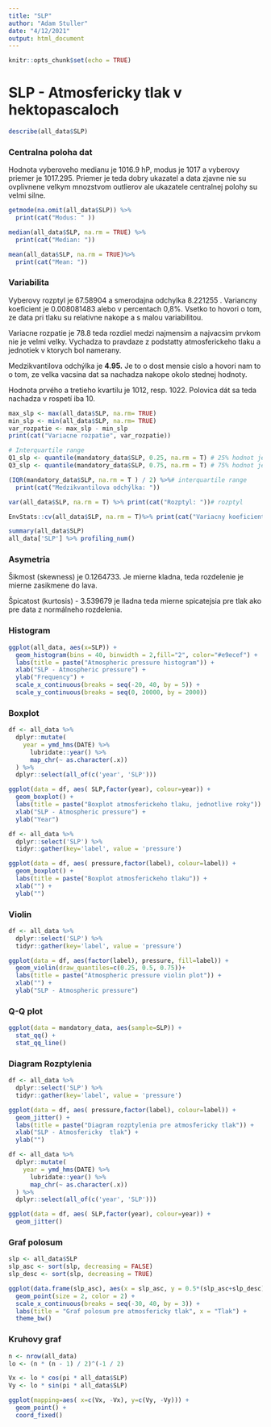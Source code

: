 ```yaml
---
title: "SLP"
author: "Adam Stuller"
date: "4/12/2021"
output: html_document
---
```


```r
knitr::opts_chunk$set(echo = TRUE)
```

# SLP -  Atmosfericky tlak v hektopascaloch

```r
describe(all_data$SLP) 
```


### Centralna poloha dat

Hodnota vyberoveho medianu je 1016.9 hP, modus je 1017 a vyberovy priemer je 1017.295. Priemer je teda dobry ukazatel a data zjavne nie su ovplivnene velkym mnozstvom outlierov ale ukazatele centralnej polohy su velmi silne.

```r
getmode(na.omit(all_data$SLP)) %>%
  print(cat("Modus: " ))

median(all_data$SLP, na.rm = TRUE) %>%
  print(cat("Median: "))

mean(all_data$SLP, na.rm = TRUE)%>%
  print(cat("Mean: "))
```

### Variabilita

Vyberovy rozptyl je 67.58904 a smerodajna odchylka 8.221255 . Variancny koeficient je 0.008081483 alebo v percentach 0,8%. Vsetko to hovori o tom, ze data pri tlaku su relativne nakope a s malou variabilitou.

Variacne rozpatie je 78.8 teda rozdiel medzi najmensim a najvacsim prvkom nie je velmi velky. Vychadza to pravdaze z podstatty atmosferickeho tlaku a jednotiek v ktorych bol namerany.

Medzikvantilova odchýlka je **4.95.** Je to o dost mensie cislo a hovori nam to o tom, ze velka vacsina dat sa nachadza nakope okolo stednej hodnoty.

Hodnota prvého a tretieho kvartilu je 1012, resp. 1022. Polovica dát sa teda nachadza v rospetí iba 10.

```r
max_slp <- max(all_data$SLP, na.rm= TRUE)
min_slp <- min(all_data$SLP, na.rm= TRUE)
var_rozpatie <- max_slp - min_slp
print(cat("Variacne rozpatie", var_rozpatie))
```

```r
# Interquartile range
Q1_slp <- quantile(mandatory_data$SLP, 0.25, na.rm = T) # 25% hodnot je mensich a 75% vacsich
Q3_slp <- quantile(mandatory_data$SLP, 0.75, na.rm = T) # 75% hodnot je mensich a 25% vacsich

(IQR(mandatory_data$SLP, na.rm = T ) / 2) %>%# interquartile range
  print(cat("Medzikvantilova odchýlka: "))
```

```r
var(all_data$SLP, na.rm = T) %>% print(cat("Rozptyl: "))# rozptyl

EnvStats::cv(all_data$SLP, na.rm = T)%>% print(cat("Variacny koeficient: ")) # variacny koeficient
```

```r
summary(all_data$SLP)
all_data['SLP'] %>% profiling_num()
```

### Asymetria

Šikmost (skewness) je 0.1264733. Je mierne kladna, teda rozdelenie je mierne zasikmene do lava.

Špicatost (kurtosis) - 3.539679 je lladna teda mierne spicatejsia pre tlak ako pre data z normálneho rozdelenia.

### Histogram

```r
ggplot(all_data, aes(x=SLP)) + 
  geom_histogram(bins = 40, binwidth = 2,fill="2", color="#e9ecef") +
  labs(title = paste("Atmospheric pressure histogram")) +
  xlab("SLP - Atmospheric pressure") +
  ylab("Frequency") +
  scale_x_continuous(breaks = seq(-20, 40, by = 5)) +
  scale_y_continuous(breaks = seq(0, 20000, by = 2000))
```

### Boxplot

```r
df <- all_data %>% 
  dplyr::mutate(
    year = ymd_hms(DATE) %>% 
      lubridate::year() %>% 
      map_chr(~ as.character(.x))
  ) %>%
  dplyr::select(all_of(c('year', 'SLP')))

ggplot(data = df, aes( SLP,factor(year), colour=year)) +
  geom_boxplot() +
  labs(title = paste("Boxplot atmosferickeho tlaku, jednotlive roky")) +
  xlab("SLP - Atmospheric pressure") +
  ylab("Year") 
```

```r
df <- all_data %>% 
  dplyr::select('SLP') %>%
  tidyr::gather(key='label', value = 'pressure')

ggplot(data = df, aes( pressure,factor(label), colour=label)) +
  geom_boxplot() +
  labs(title = paste("Boxplot atmosferickeho tlaku")) +
  xlab("") +
  ylab("") 
```

### Violin

```r
df <- all_data %>%
  dplyr::select('SLP') %>%
  tidyr::gather(key='label', value = 'pressure')

ggplot(data = df, aes(factor(label), pressure, fill=label)) +
  geom_violin(draw_quantiles=c(0.25, 0.5, 0.75))+
  labs(title = paste("Atmospheric pressure violin plot")) +
  xlab("") +
  ylab("SLP - Atmospheric pressure") 
```

### Q-Q plot

```r
ggplot(data = mandatory_data, aes(sample=SLP)) +
  stat_qq() + 
  stat_qq_line()
```

### Diagram Rozptylenia

```r
df <- all_data %>%
  dplyr::select('SLP') %>%
  tidyr::gather(key='label', value = 'pressure')

ggplot(data = df, aes( pressure,factor(label), colour=label)) +
  geom_jitter() +
  labs(title = paste("Diagram rozptylenia pre atmosfericky tlak")) +
  xlab("SLP - Atmosfericky  tlak") +
  ylab("") 

```

```r

df <- all_data %>% 
  dplyr::mutate(
    year = ymd_hms(DATE) %>% 
      lubridate::year() %>% 
      map_chr(~ as.character(.x))
  ) %>%
  dplyr::select(all_of(c('year', 'SLP')))

ggplot(data = df, aes( SLP,factor(year), colour=year)) +
  geom_jitter() 
```

### Graf polosum

```r
slp <- all_data$SLP
slp_asc <- sort(slp, decreasing = FALSE)
slp_desc <- sort(slp, decreasing = TRUE)

ggplot(data.frame(slp_asc), aes(x = slp_asc, y = 0.5*(slp_asc+slp_desc))) + 
  geom_point(size = 2, color = 2) +
  scale_x_continuous(breaks = seq(-30, 40, by = 3)) +
  labs(title = "Graf polosum pre atmosfericky tlak", x = "Tlak") +
  theme_bw()
```

### Kruhovy graf

```r
n <- nrow(all_data)
lo <- (n * (n - 1) / 2)^(-1 / 2)

Vx <- lo * cos(pi * all_data$SLP)
Vy <- lo * sin(pi * all_data$SLP)

ggplot(mapping=aes( x=c(Vx, -Vx), y=c(Vy, -Vy))) +
  geom_point() + 
  coord_fixed()
```
